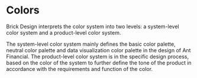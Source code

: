 
<Meta title="Guideline/Colors" />

# Colors

Brick Design interprets the color system into two levels: a system-level color system and a product-level color system.

The system-level color system mainly defines the basic color palette, neutral color palette and data visualization color
palette in the design of Ant Financial. The product-level color system is in the specific design process, based on the 
color of the system to further define the tone of the product in accordance with the requirements and function of the color.



<ul
  style={{
    display: "inline-block",
    listStyle: "none",
    margin: 0,
    padding: 0,
    textAlign: "left",
  }}
>
  <Colors colors={ColorVars} />

</ul>
